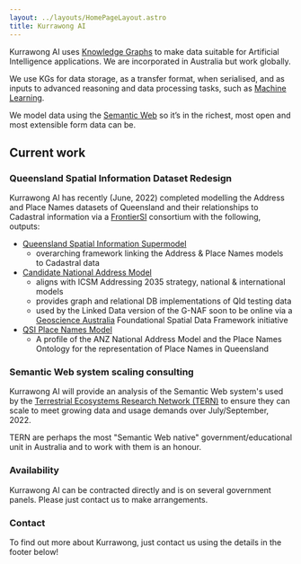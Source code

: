 ```yaml
---
layout: ../layouts/HomePageLayout.astro
title: Kurrawong AI
---
```


<HeadlineGroup />

Kurrawong AI uses [Knowledge Graphs](https://en.wikipedia.org/wiki/Knowledge_graph) to make data suitable for Artificial Intelligence applications. We are incorporated in Australia but work globally.

We use KGs for data storage, as a transfer format, when serialised, and as inputs to advanced reasoning and data processing tasks, such as [Machine Learning](https://en.wikipedia.org/wiki/Machine_learning).

We model data using the [Semantic Web](https://www.w3.org/standards/semanticweb/) so it’s in the richest, most open and most extensible form data can be.

## Current work

### Queensland Spatial Information Dataset Redesign

Kurrawong AI has recently (June, 2022) completed modelling the Address and Place Names datasets of Queensland and their relationships to Cadastral information via a [FrontierSI](https://frontiersi.com.au/) consortium with the following, outputs:

- [Queensland Spatial Information Supermodel](https://nicholascar.com/qsi-supermodel/supermodel.html)
  - overarching framework linking the Address & Place Names models to Cadastral data
- [Candidate National Address Model](https://nicholascar.com/anz-nat-addr-model-candidate/model.html)
  - aligns with ICSM Addressing 2035 strategy, national & international models
  - provides graph and relational DB implementations of Qld testing data
  - used by the Linked Data version of the G-NAF soon to be online via a [Geoscience Australia](https://www.ga.gov.au/) Foundational Spatial Data Framework initiative
- [QSI Place Names Model](https://w3id.org/profile/qsi-placenames)
  - A profile of the ANZ National Address Model and the Place Names Ontology for the representation of Place Names in Queensland

### Semantic Web system scaling consulting

Kurrawong AI will provide an analysis of the Semantic Web system's used by the [Terrestrial Ecosystems Research Network (TERN)](https://www.tern.org.au/) to ensure they can scale to meet growing data and usage demands over July/September, 2022.

TERN are perhaps the most "Semantic Web native" government/educational unit in Australia and to work with them is an honour.

### Availability

Kurrawong AI can be contracted directly and is on several government panels. Please just contact us to make arrangements.

### Contact

To find out more about Kurrawong, just contact us using the details in the footer below!

